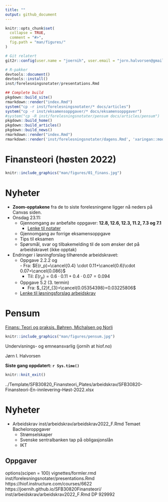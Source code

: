 ```yaml
---
title: ""
output: github_document
---
```


<!-- README.md is generated from README.Rmd. Please edit that file -->

```r
knitr::opts_chunk$set(
  collapse = TRUE,
  comment = "#>",
  fig.path = "man/figures/"
)
```

```r
# Git relatert
git2r::config(user.name = "joernih", user.email = "jorn.halvorsen@gmail.com")
```

```r
# R-pakker
devtools::document()
devtools::install()
inst/forelesningsnotater/presentations.Rmd
```

```r
## Complete build
pkgdown::build_site() 
rmarkdown::render("index.Rmd")
system("cp -r inst/forelesningsnotater/* docs/articles")
system("cp -r inst/eksamensoppgaver/* docs/eksamensoppgaver")
#system("cp -R inst/forelesningsnotater/pensum docs/articles/pensum")
pkgdown::build_home()
pkgdown::build_articles()
pkgdown::build_news()
rmarkdown::render("index.Rmd")
rmarkdown::render('inst/forelesningsnotater/dagens.Rmd', 'xaringan::moon_reader')
```

# Finansteori (høsten 2022)

```r
knitr::include_graphics("man/figures/01_finans.jpg")
```

# Nyheter
- **Zoom-opptakene** fra de to siste forelesningene ligger nå neders på Canvas siden.
- Onsdag 23.11: 
  - Gjennomgang av anbefalte oppgaver: **12.8, 12.6, 12.3, 11.2, 7.3 og 7.1**
    - [Lenke til notater](https://github.com/joernih/SFB30820Finansteori/blob/main/inst/forelesningsnotater/anb_oppg.pdf)
  - Gjennomgang av forrige eksamensoppgave
  - Tips til eksamen
  - Spørsmål, svar og tilbakemelding til de som ønsker det på arbeidskravet (ikke opptak)
- Endringer i løsningforslag tilhørende arbeidskravet:
  - Oppgave 2.2.2 og   
        - Fra: $E(r_p)=\cancel{0.4} \cdot 0.11+\cancel{0.6}\cdot 0.07=\cancel{0.086}$ 
  	- Til: $E(r_p)=0.6\cdot 0.11+0.4\cdot 0.07=0.094$
  - Oppgave 5.2 (3. termin)
    - Fra: $_{2}f_{3}=\cancel{0.05354398}=0.03225806$
  - [Lenke til løsningsforslag arbeidskrav](https://github.com/joernih/SFB30820Finansteori/blob/main/inst/arbeidskrav/Finansteori%20(SFB30820)%2C%20H%C3%B8sten%202022_losningsforslag.pdf)
<br>

# Pensum 
[Finans: Teori og praksis. Bøhren, Michalsen og Norli](https://www.fagbokforlaget.no/Finans-Teori-og-praksis/I9788245022193)

```r
knitr::include_graphics("man/figures/pensum.jpg")
```

Undervisnings- og emneansvarlig (jornih at hiof.no)

Jørn I. Halvorsen

**Siste gang oppdatert: `r Sys.time()`**

```r
knitr::knit_exit()
```

../Template/SFB30820_Finansteori_Plates/arbeidskrav/SFB30820-Finansteori-En-innlevering--Høst-2022.xlsx

# Nyheter
- Arbeidskrav
inst/arbeidskrav/arbeidskrav2022_F.Rmd
Temaet Bacheloroppgaver
  - Strømselskaper
  - Svenske sentralbanken tap på obligasjonslån
  - IKT

## Oppgaver
options(scipen = 100)
vignettes/formler.rmd
inst/forelesningsnotater/presentations.Rmd
https://hiof.instructure.com/courses/6622
https://joernih.github.io/SFB30820Finansteori/
inst/arbeidskrav/arbeidskrav2022_F.Rmd
DP 929992
